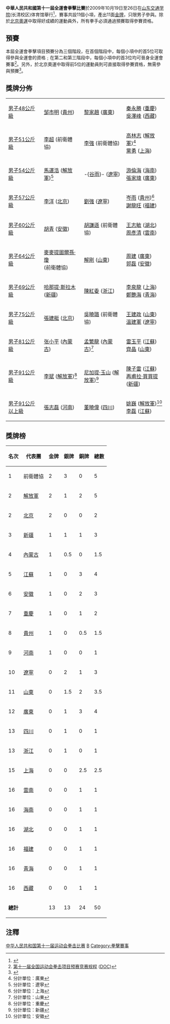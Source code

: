 '''中華人民共和國第十一屆全運會拳擊比賽'''於2009年10月19日至26日在[[山东交通学院|山东交通学院]](长清校区)体育馆舉行<ref>{{Cite web |url=http://result.11th-games.org.cn/zh-cn/Schedule_cn.aspx |title=十一運會賽程 |accessdate=2009-07-18 |archive-date=2009-07-20 |archive-url=https://web.archive.org/web/20090720113232/http://result.11th-games.org.cn/zh-cn/Schedule_cn.aspx |dead-url=no }}</ref>，賽事共設11個小項，產出11面[[金牌|金牌]]，只限男子參與。除於[[2008年夏季奧林匹克運動會|北京奧運]]中取得好成績的運動員外，所有拳手必須通過預賽取得參賽資格。

==預賽==
本屆全運會拳擊項目預賽分為三個階段，在首個階段中，每個小項中的首5位可取得參與全運會的資格﹔在第二和第三階段中，每個小項中的首3位均可晉身全運會賽事<ref>[http://www.sport.gov.cn/n16/n33193/n33208/n33433/n33703/n293502.files/n312000.doc 第十一届全国运动会拳击项目预赛竞赛规程] {{Wayback|url=http://www.sport.gov.cn/n16/n33193/n33208/n33433/n33703/n293502.files/n312000.doc |date=20160304185504 }}([[DOC|DOC]])</ref>。另外，於北京奧運中取得前5位的運動員則可直接取得參賽資格，無需參與預賽<ref>{{Cite web |url=http://www.nmg.xinhuanet.com/zjcy/2008-11/12/content_14896562.htm |title=内蒙古3拳手成为十一届全运会预赛种子选手 |accessdate=2009-03-14 |archive-date=2016-03-04 |archive-url=https://web.archive.org/web/20160304120930/http://www.nmg.xinhuanet.com/zjcy/2008-11/12/content_14896562.htm |dead-url=no }}</ref>。

==獎牌分佈==
{| {{MedalistTable|type=項目|style=font-size:small;}}
|-
| [[中華人民共和國第十一屆全運會48公斤級拳擊比賽|男子48公斤級]]
| [[邹市明|邹市明]] ([[貴州|貴州]])
| [[黎家趙|黎家趙]] ([[廣東|廣東]])
| [[秦永勝|秦永勝]] ([[重慶|重慶]])<br>[[吳澤峰|吳澤峰]] ([[西藏自治区|西藏]])
|-
| [[中華人民共和國第十一屆全運會51公斤級拳擊比賽|男子51公斤級]]
| [[李超|李超]] (前衛體協)
| [[李強_(拳擊運動員)|李強]] (前衛體協)
| [[高林志|高林志]] ([[解放軍|解放軍]])<ref name="魯">分計單位：廣東</ref><br>[[黨勇|黨勇]] ([[上海|上海]])
|-
| [[中華人民共和國第十一屆全運會54公斤級拳擊比賽|男子54公斤級]]
| [[馬運浩|馬運浩]] ([[解放軍|解放軍]])<ref>分計單位：遼寧</ref>
| -{[[谷雨_(拳擊運動員)|谷雨]]}- ([[遼寧|遼寧]])
| [[游倫海|游倫海]] ([[海南省|海南]])<br>[[張家瑋|張家瑋]] ([[廣東|廣東]])
|-
| [[中華人民共和國第十一屆全運會57公斤級拳擊比賽|男子57公斤級]]
| [[李洋_(拳擊運動員)|李洋]] ([[北京|北京]])
| [[劉強_(拳擊運動員)|劉強]] ([[遼寧|遼寧]])
| [[岑雨|岑雨]] ([[貴州|貴州]])<ref>分計單位：上海</ref><br>[[謝龍旺|謝龍旺]] ([[福建|福建]])
|-
| [[中華人民共和國第十一屆全運會60公斤級拳擊比賽|男子60公斤級]]
| [[胡青|胡青]] ([[安徽|安徽]])
| [[胡謙遜|胡謙遜]] (前衛體協)
| [[王志敏|王志敏]] ([[湖北|湖北]])<br>[[周彥清|周彥清]] ([[雲南|雲南]])
|-
| [[中華人民共和國第十一屆全運會64公斤級拳擊比賽|男子64公斤級]]
| [[麥麥提圖爾孫·瓊|麥麥提圖爾孫·瓊]]<br> (前衛體協)
| [[解剛|解剛]] ([[山東|山東]])
| [[周建|周建]] ([[廣東|廣東]])<br>[[郭磊_(拳擊運動員)|郭磊]] ([[安徽|安徽]])
|-
| [[中華人民共和國第十一屆全運會69公斤級拳擊比賽|男子69公斤級]]
| [[哈那提·斯拉木|哈那提·斯拉木]] ([[新疆|新疆]])
| [[陳紅委|陳紅委]] ([[浙江|浙江]])
| [[李泉龍|李泉龍]] ([[上海|上海]])<br>[[鄭艷海|鄭艷海]] ([[青海|青海]])
|-
| [[中華人民共和國第十一屆全運會75公斤級拳擊比賽|男子75公斤級]]
| [[張建艇|張建艇]] ([[北京|北京]])
| [[吳曉璐|吳曉璐]] (前衛體協)
| [[王建政|王建政]] ([[山東|山東]])<br>[[溫建軍|溫建軍]] ([[遼寧|遼寧]])
|-
| [[中華人民共和國第十一屆全運會81公斤級拳擊比賽|男子81公斤級]]
| [[张小平_(拳击运动员)|张小平]] ([[內蒙古|內蒙古]])
| [[孟繁龍|孟繁龍]] ([[內蒙古|內蒙古]])<ref>分計單位：山東</ref>
| [[雷玉平|雷玉平]] ([[江蘇|江蘇]])<br>[[齊晶|齊晶]] ([[山東|山東]])
|-
| [[中華人民共和國第十一屆全運會91公斤級拳擊比賽|男子91公斤級]]
| [[李斌_(拳擊運動員)|李斌]] ([[解放軍|解放軍]])<ref>分計單位：重慶</ref>
| [[尼加提·玉山|尼加提·玉山]] ([[解放軍|解放軍]])<ref>分計單位：新疆</ref>
| [[陳子雷|陳子雷]] ([[江蘇|江蘇]])<br>[[再甫拉·買買提|再甫拉·買買提]] ([[新疆|新疆]])
|-
| [[中華人民共和國第十一屆全運會91公斤級以上拳擊比賽|男子91公斤以上級]]
| [[張志磊|張志磊]] ([[河南|河南]])
| [[董曉偉|董曉偉]] ([[四川|四川]])
| [[姚巍|姚巍]] ([[解放軍|解放軍]])<ref>分計單位：安徽</ref><br>[[李磊|李磊]] ([[江蘇|江蘇]])
|}

==獎牌榜==
{| class="wikitable" 
|- 
!名次!!代表團!!金牌!!銀牌!!銅牌!!總數
|-
|1||前衛體協||2||3||0||5
|-
|2||[[解放軍|解放軍]]||2||1||2||5
|-
|2||[[北京|北京]]||2||0||0||2
|-
|3||[[新疆|新疆]]||1||1||1||3
|-
|4||[[內蒙古|內蒙古]]||1||0.5||0||1.5
|-
|5||[[江蘇|江蘇]]||1||0||3||4
|-
|6||[[安徽|安徽]]||1||0||2||3
|-
|7||[[重慶|重慶]]||1||0||1||2
|-
|8||[[貴州|貴州]]||1||0||0.5||1.5
|-
|9||[[河南|河南]]||1||0||0||1
|-
|10||[[遼寧|遼寧]]||0||2||1||3
|-
|11||[[山東|山東]]||0||1.5||2||3.5
|-
|12||[[廣東|廣東]]||0||1||3||4
|-
|13||[[四川|四川]]||0||1||0||1
|-
|13||[[浙江|浙江]]||0||1||0||1
|-
|15||[[上海|上海]]||0||0||2.5||2.5
|-
|16||[[雲南|雲南]]||0||0||1||1
|-
|16||[[海南省|海南]]||0||0||1||1
|-
|16||[[湖北|湖北]]||0||0||1||1
|-
|16||[[福建|福建]]||0||0||1||1
|-
|16||[[青海|青海]]||0||0||1||1
|-
|16||[[西藏自治区|西藏]]||0||0||1||1
|-
|colspan=2|'''總計'''||13||13||24||50
|}

==注釋==
<references/>

{{中华人民共和国第十一届运动会}}

[[Category:中华人民共和国第十一届运动会拳击比赛|]]
[[Category:中华人民共和国第十一届运动会比赛项目|B]]
[[Category:拳擊賽事|Category:拳擊賽事]]